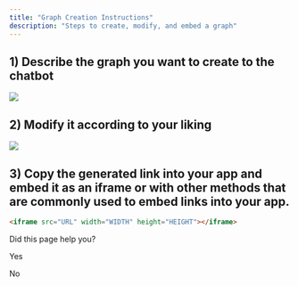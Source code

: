 ```yaml
---
title: "Graph Creation Instructions"
description: "Steps to create, modify, and embed a graph"
---
```

## 1) Describe the graph you want to create to the chatbot

![](https://files.readme.io/7c0f0db-Screenshot_2023-11-07_at_16.54.32.png)

## 2) Modify it according to your liking

![](https://files.readme.io/ee9803c-Screenshot_2023-11-07_at_16.55.50.png)

## 3) Copy the generated link into your app and embed it as an iframe or with other methods that are commonly used to embed links into your app.

```html
<iframe src="URL" width="WIDTH" height="HEIGHT"></iframe>

```

Did this page help you?

Yes

No